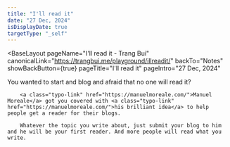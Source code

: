 ```yaml
---
title: "I'll read it"
date: "27 Dec, 2024"
isDisplayDate: true
targetType: "_self"
---
```



<BaseLayout
  pageName="I'll read it - Trang Bui"
  canonicalLink="https://trangbui.me/playground/illreadit/"
  backTo="Notes"
  showBackButton={true}
  pageTitle="I'll read it"
  pageIntro="27 Dec, 2024"
>

  <ImageCard
  imagePath="/src/assets/notes/illreadit.jpg"
  altText="I'll read itt"
  />
              
  <div class="flex flex-col gap-6 typo-sbody">
        You wanted to start and blog and afraid that no one will read it? 
        
        <a class="typo-link" href="https://manuelmoreale.com/">Manuel Moreale</a> got you covered with <a class="typo-link" href="https://manuelmoreale.com/">his brilliant idea</a> to help people get a reader for their blogs. 
        
        Whatever the topic you write about, just submit your blog to him and he will be your first reader. And more people will read what you write.

  </div>

</BaseLayout>
